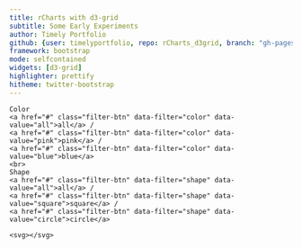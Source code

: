 ```yaml
---
title: rCharts with d3-grid
subtitle: Some Early Experiments
author: Timely Portfolio
github: {user: timelyportfolio, repo: rCharts_d3grid, branch: "gh-pages"}
framework: bootstrap
mode: selfcontained
widgets: [d3-grid]
highlighter: prettify
hitheme: twitter-bootstrap
---
```


<style>
/* copy and paste from original example */
body {
  font-family: Helvetica, sans-serif;
}
svg {
  position: absolute;
  top: 0;
  left: 0;
  z-index: -1;
}
.filter-btn.active {
  font-weight: bold;
}


/* my own for this project */
.container {
  width: 800px;
}
</style>

  <div class = "span3 sidebar">
    Color
    <a href="#" class="filter-btn" data-filter="color" data-value="all">all</a> /
    <a href="#" class="filter-btn" data-filter="color" data-value="pink">pink</a> /
    <a href="#" class="filter-btn" data-filter="color" data-value="blue">blue</a>
    <br>
    Shape
    <a href="#" class="filter-btn" data-filter="shape" data-value="all">all</a> /
    <a href="#" class="filter-btn" data-filter="shape" data-value="square">square</a> /
    <a href="#" class="filter-btn" data-filter="shape" data-value="circle">circle</a>
  </div>
  <div class = "span9 main">
    <svg></svg>
  </div>
</div>
<script>
var width = 960,
    height = 500;

var filters = {
  color: "all",
  shape: "all"
}

var grid = d3.layout.grid()
  .rows(8)
  .cols(8)
  .size([400, 400]);

var color = d3.scale.ordinal()
  .domain(["pink", "blue"])
  .range(["#F66A96", "#3E6E9C"]);

var size = d3.scale.linear()
  .domain([0, 9])
  .range([0, 2000]);

var symbol = d3.svg.symbol();

var sortBySize = d3.comparator()
  .order(d3.descending, function(d) { return d.size; });

var data = d3.range(64).map(function(d) { 
  return {
    id: d,
    size: 1 + Math.floor(Math.random() * 9),
    color: Math.random() > 0.5 ? "pink" : "blue",
    shape: Math.random() > 0.5 ? "square" : "circle"
  }; 
});

var svg = d3.selectAll("svg")
  .attr({
    width: width,
    height: height
  })
.append("g")
  .attr("transform", "translate(280,50)");

var filterButtons = d3.selectAll(".filter-btn")
  .on("click", function(d) {
    d3.event.preventDefault();
    filters[this.dataset.filter] = this.dataset.value;
    update();
  });

update();

function update() {
  var node = svg.selectAll(".node")
    .data(grid(data.filter(applyFilters).sort(sortBySize)), function(d) { return d.id; });
  node.enter().append("path")
    .attr("class", "node")
    .attr("d", function(d) { return symbol.type(d.shape).size(1e-9)(); })
    .attr("transform", function(d) { return "translate(" + d.x + "," + d.y + ")"; })
    .style("fill", function(d) { return color(d.color); });
  node.transition().duration(1000).delay(function(d, i) { return i * 20; })
    .attr("d", function(d) { return symbol.type(d.shape).size(size(d.size))(); })
    .attr("transform", function(d) { return "translate(" + d.x + "," + d.y + ")"; });
  node.exit().transition()
    .attr("d", function(d) { return symbol.type(d.shape).size(1e-9)(); })
    .remove();

  filterButtons
    .classed("active", function(d) { return this.dataset.value === filters[this.dataset.filter]; });
}

function applyFilters(d) {
  for (var f in filters) {
    if (filters[f] === "all") continue;
    if (filters[f] !== d[f]) return false;
  }
  return true;
}

</script>

